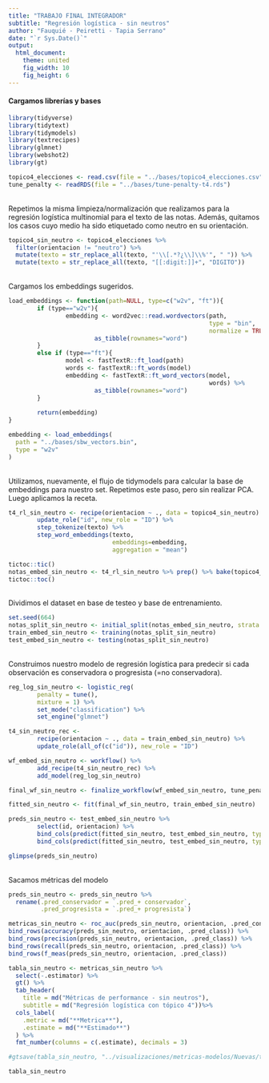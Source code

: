 ```yaml
---
title: "TRABAJO FINAL INTEGRADOR"
subtitle: "Regresión logística - sin neutros"
author: "Fauquié - Peiretti - Tapia Serrano"
date: "`r Sys.Date()`"
output: 
  html_document: 
    theme: united
    fig_width: 10
    fig_height: 6
---
```


#### Cargamos librerías y bases
```r
library(tidyverse)
library(tidytext)
library(tidymodels)
library(textrecipes)
library(glmnet)
library(webshot2)
library(gt)

topico4_elecciones <- read.csv(file = "../bases/topico4_elecciones.csv", row.names = 1)
tune_penalty <- readRDS(file = "../bases/tune-penalty-t4.rds")
```

<br>
Repetimos la misma limpieza/normalización que realizamos para la regresión logística multinomial para el texto de las notas. Además, quitamos los casos cuyo medio ha sido etiquetado como neutro en su orientación.
```r
topico4_sin_neutro <- topico4_elecciones %>%
  filter(orientacion != "neutro") %>% 
  mutate(texto = str_replace_all(texto, "'\\[.*?¿\\]\\%'", " ")) %>%
  mutate(texto = str_replace_all(texto, "[[:digit:]]+", "DIGITO"))
```

<br>
Cargamos los embeddings sugeridos.
```r
load_embeddings <- function(path=NULL, type=c("w2v", "ft")){
        if (type=="w2v"){
                embedding <- word2vec::read.wordvectors(path, 
                                                        type = "bin", 
                                                        normalize = TRUE) %>%
                        as_tibble(rownames="word")
        }
        else if (type=="ft"){
                model <- fastTextR::ft_load(path)
                words <- fastTextR::ft_words(model)
                embedding <- fastTextR::ft_word_vectors(model,
                                                        words) %>%
                        as_tibble(rownames="word")
        }
        
        return(embedding)
}

embedding <- load_embeddings(
  path = "../bases/sbw_vectors.bin",
  type = "w2v"
)
```

<br>
Utilizamos, nuevamente, el flujo de tidymodels para calcular la base de embeddings para nuestro set.
Repetimos este paso, pero sin realizar PCA. Luego aplicamos la receta.
```r
t4_rl_sin_neutro <- recipe(orientacion ~ ., data = topico4_sin_neutro) %>%
        update_role("id", new_role = "ID") %>% 
        step_tokenize(texto) %>% 
        step_word_embeddings(texto, 
                             embeddings=embedding,
                             aggregation = "mean")

tictoc::tic()
notas_embed_sin_neutro <- t4_rl_sin_neutro %>% prep() %>% bake(topico4_sin_neutro)
tictoc::toc()
```

<br>
Dividimos el dataset en base de testeo y base de entrenamiento.
```r
set.seed(664)
notas_split_sin_neutro <- initial_split(notas_embed_sin_neutro, strata = orientacion)
train_embed_sin_neutro <- training(notas_split_sin_neutro)
test_embed_sin_neutro <- testing(notas_split_sin_neutro)

```

<br>
Construimos nuestro modelo de regresión logística para predecir si cada observación es conservadora o progresista (=no conservadora). 
```r
reg_log_sin_neutro <- logistic_reg(
        penalty = tune(),
        mixture = 1) %>%
        set_mode("classification") %>%
        set_engine("glmnet")

t4_sin_neutro_rec <-
        recipe(orientacion ~ ., data = train_embed_sin_neutro) %>%
        update_role(all_of(c("id")), new_role = "ID")

wf_embed_sin_neutro <- workflow() %>% 
        add_recipe(t4_sin_neutro_rec) %>%
        add_model(reg_log_sin_neutro)

final_wf_sin_neutro <- finalize_workflow(wf_embed_sin_neutro, tune_penalty)

fitted_sin_neutro <- fit(final_wf_sin_neutro, train_embed_sin_neutro)

preds_sin_neutro <- test_embed_sin_neutro %>%
        select(id, orientacion) %>%
        bind_cols(predict(fitted_sin_neutro, test_embed_sin_neutro, type="prob")) %>%
        bind_cols(predict(fitted_sin_neutro, test_embed_sin_neutro, type="class"))

glimpse(preds_sin_neutro)
```
 
<br>
Sacamos métricas del modelo       
```r
preds_sin_neutro <- preds_sin_neutro %>% 
  rename(.pred_conservador = `.pred_+ conservador`,
         .pred_progresista = `.pred_+ progresista`)

metricas_sin_neutro <- roc_auc(preds_sin_neutro, orientacion, .pred_conservador) %>%
bind_rows(accuracy(preds_sin_neutro, orientacion, .pred_class)) %>%
bind_rows(precision(preds_sin_neutro, orientacion, .pred_class)) %>%
bind_rows(recall(preds_sin_neutro, orientacion, .pred_class)) %>%
bind_rows(f_meas(preds_sin_neutro, orientacion, .pred_class))

tabla_sin_neutro <- metricas_sin_neutro %>% 
  select(-.estimator) %>% 
  gt() %>% 
  tab_header(
    title = md("Métricas de performance - sin neutros"),  
    subtitle = md("Regresión logística con tópico 4"))%>%
  cols_label(
    .metric = md("**Metrica**"),
    .estimate = md("**Estimado**")
  ) %>%
  fmt_number(columns = c(.estimate), decimals = 3) 

#gtsave(tabla_sin_neutro, "../visualizaciones/metricas-modelos/Nuevas/tabla_topico4_sin_neutros.png")

tabla_sin_neutro
```
